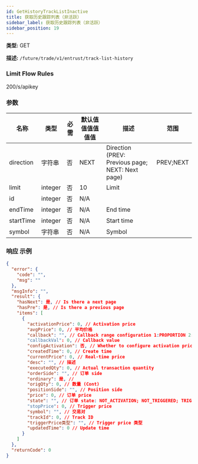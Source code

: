 ```yaml
---
id: GetHistoryTrackListInactive
title: 获取历史跟踪列表（非活跃）
sidebar_label: 获取历史跟踪列表（非活跃）
sidebar_position: 19
---
```


**类型:** GET

**描述:** `/future/trade/v1/entrust/track-list-history`

### Limit Flow Rules

200/s/apikey

### 参数

| 名称 | 类型 | 必需 | 默认值值值值值值 | 描述 | 范围 |
| --- | --- | --- | --- | --- | --- |
| direction | 字符串 | 否 | NEXT | Direction (PREV: Previous page; NEXT: Next page) | PREV;NEXT |
| limit | integer | 否 | 10 | Limit |  |
| id | integer | 否 | N/A |  |  |
| endTime | integer | 否 | N/A | End time |  |
| startTime | integer | 否 | N/A | Start time |  |
| symbol | 字符串 | 否 | N/A | Symbol |  |

### 响应 示例

```json title="响应"
{
  "error": {
    "code": "",
    "msg": ""
  },
  "msgInfo": "",
  "result": {
    "hasNext": 是, // Is there a next page
    "hasPre": 是, // Is there a previous page
    "items": [
      {
        "activationPrice": 0, // Activation price
        "avgPrice": 0, // 平均价格
        "callback": "", // Callback range configuration 1:PROPORTION 2:FIXED
        "callbackVal": 0, // Callback value
        "configActivation": 否, // Whether to configure activation price
        "createdTime": 0, // Create time
        "currentPrice": 0, // Real-time price
        "desc": "", // 描述
        "executedQty": 0, // Actual transaction quantity
        "orderSide": "", // 订单 side
        "ordinary": 是, //
        "origQty": 0, // 数量 (Cont)
        "positionSide": "", // Position side
        "price": 0, // 订单 price
        "state": "", // 订单 state: NOT_ACTIVATION; NOT_TRIGGERED; TRIGGERING; TRIGGERED; USER_REVOCATION; PLATFORM_REVOCATION; EXPIRED; DELEGATION_FAILED
        "stopPrice": 0, // Trigger price
        "symbol": "", // 交易对
        "trackId": 0, // Track ID
        "triggerPrice类型": "", // Trigger price 类型
        "updatedTime": 0 // Update time
      }
    ]
  },
  "returnCode": 0
}
```
